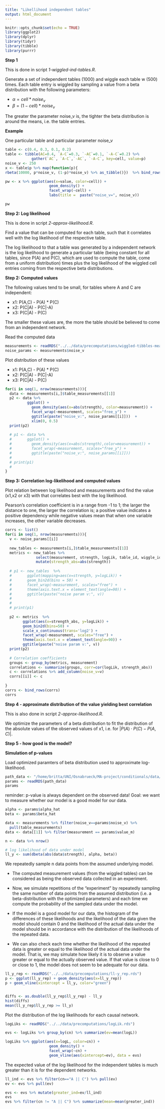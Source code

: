 ```yaml
---
title: "Likellihood independent tables"
output: html_document
---
```


```r
knitr::opts_chunk$set(echo = TRUE)
library(ggplot2)
library(dplyr)
library(tidyr)
library(tibble)
library(purrr)
```

**Step 1**

This is done in script *1-wiggled-ind-tables.R*.

Generate a set of independent tables (1000) and wiggle each table w (500) times.
Each table entry is wiggled by sampling a value from a beta distribution with 
the following parameters:

* $\alpha=cell * noise_v$
* $\beta=(1-cell) * noise_v$

The greater the parameter noise_v is, the tighter the beta distribution is
around the means, i.e. the table entries.


**Example**

One particular table and particular parameter noise_v

```r
table <- c(0.4, 0.3, 0.1, 0.2)
table <- tibble(AC=0.4, `A-C`=0.3, `-AC`=0.1, `-A-C`=0.2) %>%
            gather(`AC`, `A-C`,`-AC`, `-A-C`, key=cell, value=p)
noise_v <- 250
x <- table$p %>% map(function(p){
rbeta(10000, p*noise_v, (1-p)*noise_v) %>% as_tibble()})  %>% bind_rows(.id = "cell")

pw <- x %>% ggplot(aes(x=value, color=cell)) +
                    geom_density() +
                    facet_wrap(~cell) + 
                    labs(title =  paste("noise_v=", noise_v))

pw
```


**Step 2: Log likelihood**

This is done in script *2-approx-likelihood.R*.

Find a value that can be computed for each table, such that it correlates
well with the log likelihood of the respective table.

The log likelihood to that a table was generated by a independent network is the
log likelihood to generate a particular table (being constant for all tables, 
since P(A) and P(C), which are used to compute the table, come from a uniform
distribution) times plus the log likelihood of the wiggled cell entries coming
from the respective beta distributions.


**Step 2: Computed values**

The following values tend to be small, for tables where A and C are independent:

* x1: P(A,C) - P(A) * P(C)
* x2: P(C|A) - P(C|-A)
* x3: P(C|A) - P(C)

The smaller these values are, the more the table should be believed to come from
an independent network.

Read the computed data

```r
measurements <- readRDS("../../data/precomputations/wiggled-tibbles-measurements.rds")
noise_params <- measurements$noise_v
```

Plot distribution of these values

* x1: P(A,C) - P(A) * P(C)
* x2: P(C|A) - P(C|-A)
* x3: P(C|A) - P(C)


```r
for(i in seq(1, nrow(measurements))){
  data <- measurements[i,]$table_measurements[[1]]
  p2 <- data %>%
          ggplot() +
            geom_density(aes(x=abs(strength), color=measurement)) +
            facet_wrap(~measurement, scales="free_y") +
            ggtitle(paste("noise_v:", noise_params[[i]]))  + 
            xlim(0, 0.5)
  print(p2)
  
  # p1 <- data %>% 
  #       ggplot() +
  #         geom_density(aes(x=abs(strength),color=measurement)) + 
  #         facet_wrap(~measurement, scales="free_y") +
  #         ggtitle(paste("noise_v:", noise_params[[i]]))
  # 
  # print(p1)
  # 
}
```

**Step 3: Correlation log-likelihood and computed values**

Plot relation between log likelihood and measurements and find the value
(x1,x2 or x3) with that correlates best with the log likelihood.

Pearson's correlation coefficient is in a range from -1 to 1; the larger the
distance to one, the larger the correlation is; a positive value indicates a 
positive dependency while negative values mean that when one variable increases,
the other variable decreases.

```r
corrs <- list()
for(i in seq(1, nrow(measurements))){
  v <- noise_params[[i]]
  
  new_tables <- measurements[i,]$table_measurements[[1]]
  metrics <- new_tables %>% 
              select(measurement, strength, logLik, table_id, wiggle_id) %>% 
              mutate(strength_abs=abs(strength)) 
  
  # p1 <- new_tables  %>% 
  #       ggplot(mapping=aes(x=strength, y=logLik)) + 
  #       geom_bin2d(bins = 50) +
  #       facet_wrap(~measurement, scales="free") +
  #       theme(axis.text.x = element_text(angle=90)) +
  #       ggtitle(paste("noise param v:", v))
  # 
  # 
  # print(p1)
  
  p2 <- metrics  %>%
        ggplot(aes(x=strength_abs, y=logLik)) +
        geom_bin2d(bins=50) +
        scale_x_continuous(trans='log2') +
        facet_wrap(~measurement, scales="free") +
        theme(axis.text.x = element_text(angle=90)) +
        ggtitle(paste("noise param v:", v))
  print(p2)
  
  # Correlation coefficients
  groups <- group_by(metrics, measurement)
  correlations <- summarize(groups, corr=cor(logLik, strength_abs))
  c <- correlations %>% add_column(noise_v=v)
  corrs[[i]] <- c
  
} 
corrs <- bind_rows(corrs)
corrs
```

**Step 4 - approximate distribution of the value yielding best correlation**

This is also done in script *2-approx-likelihood.R*.

We optimize the parameters of a beta distribution to fit the distribution
of the absolute values of the observed values of x1, i.e. for
$|P(A)\cdot P(C) - P(A,C)|$.


**Step 5 - how good is the model?**

**Simulation of p-values**

Load optimized paramters of beta distribution used to approximate log-likelihood.

```r
path_data <- "/home/britta/UNI/Osnabrueck/MA-project/conditionals/data/precomputations/best-params.rds"
params <- readRDS(path_data)
params
```


reminder: p-value is always dependent on the observed data!
Goal: we want to measure whether our model is a good model for our data.

```r
alpha <- params$alpha_hat
beta <- params$beta_hat

data <- measurements %>% filter(noise_v==params$noise_v) %>%
  pull(table_measurements)
data <- data[[1]] %>% filter(measurement == params$value_m)

n <- data %>% nrow()

# log likelihood of data under model
ll_y <- sum(dbeta(abs(data$strength), alpha, beta))
```

We repeatedly sample n data points from the assumed underlying model.

* The computed measurement values (from the wiggled tables) can be considered as
being the observed data collected in an experiment. 

* Now, we simulate repetitions of the "experiment" by repeatedly sampling the
same number of data points from the assumed distribution (i.e. a
beta-distribution with the optimized parameters) and each time we compute the
probability of the sampled data under the model.

* If the model is a good model for our data, the histogram of the differences of
these likelihoods and the likelihood of the data given the model should contain
0 and the likelihood of the actual data under the model should be in accordance
with the distribution of the likelihoods of the repeated data.

* We can also check each time whether the likelihood of the repeated data is
greater or equal to the likelihood of the actual data under the model.
That is, we may simulate how likely it is to observe a value greater or equal
to the actually observed value. If that value is close to 0 or close to 1, 
the model does not  seem to be adequate for our data.

```r
ll_y_rep <- readRDS("../../data/precomputations/ll-y_rep.rds")
p <- ggplot(ll_y_rep) + geom_density(aes(x=ll_y_rep))
p + geom_vline(xintercept = ll_y, color="green")


diffs <- as.double(ll_y_rep$ll_y_rep) - ll_y
hist(diffs)
mean(ll_y_rep$ll_y_rep >= ll_y)
```


Plot the distribution of the log likelihoods for each causal network.

```r
logLiks <- readRDS("../../data/precomputations/logLik.rds")

evs <- logLiks %>% group_by(cn) %>% summarize(ev=mean(logL))

logLiks %>% ggplot(aes(x=logL, color=cn)) +
                    geom_density() +
                    facet_wrap(~cn) + 
                    geom_vline(aes(xintercept=ev), data = evs)
```


The expected value of the log likelihood for the independent tables is much greater than it is for the dependent networks.

```r
ll_ind <- evs %>% filter(cn=="A || C") %>% pull(ev)
ev <- evs %>% pull(ev)

evs <- evs %>% mutate(greater_ind=ev/ll_ind)
evs
evs %>% filter(cn != "A || C") %>% summarize(mean=mean(greater_ind))
```


